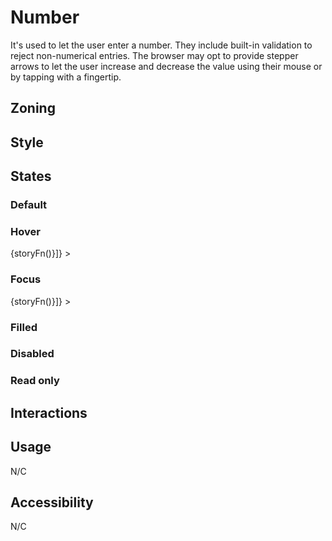 
<Meta title="Components/Form/Fields/Number" />

# Number

It's used to let the user enter a number.
They include built-in validation to reject non-numerical entries.
The browser may opt to provide stepper arrows to let the user increase and decrease the value using their mouse or by tapping with a fingertip.

## Zoning

## Style

## States

### Default

<Canvas>
	<Story name="default">
		<Form.Number label="Number" min="10" max="100" />
	</Story>
</Canvas>

### Hover

<Canvas withSource="none">
	<Story
		name="hover"
		decorators={[storyFn => <WithSelector selector=":hover">{storyFn()}</WithSelector>]}
	>
		<Form.Number label="Number" />
	</Story>
</Canvas>

### Focus

<Canvas withSource="none">
	<Story
		name="focus"
		decorators={[storyFn => <WithSelector selector=":focus">{storyFn()}</WithSelector>]}
	>
		<Form.Number label="Number" />
	</Story>
</Canvas>

### Filled

<Canvas>
	<Story name="filled">
		<Form.Number label="Number" value="25" min="10" max="100" />
	</Story>
</Canvas>

### Disabled

<Canvas>
	<Story name="disabled">
		<Form.Number label="Number" value="25" min="10" max="100" disabled />
	</Story>
</Canvas>

### Read only

<Canvas>
	<Story name="read-only">
		<Form.Number label="Number" value="25" min="10" max="100" readOnly />
	</Story>
</Canvas>

## Interactions

## Usage

N/C

## Accessibility

N/C
